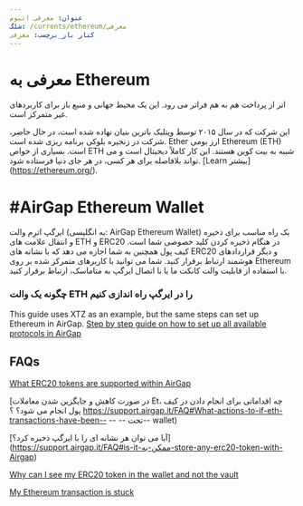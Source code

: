 ```yaml
---
عنوان: معرفی اتیوم
شلگ: /currents/ethereum/معرفی
کنار بار_برچسب: معرفی
---
```


# معرفی به Ethereum

اتر از پرداخت هم به هم فراتر می رود. این یک محیط جهانی و منبع باز برای کاربردهای غیر متمرکز است.

این شرکت که در سال ۲۰۱۵ توسط ویتلیک باترین بنیان نهاده شده است، در حال حاضر، شرکت در زنجیره بلوکی برنامه ریزی شده است.
Ether ارز بومی Ethereum (ETH) است. بسیاری از خواص ETH شبیه به بیت کوین هستند. این کار کاملاً دیجیتال است و می تواند بلافاصله برای هر کسی، در هر جای دنیا فرستاده شود. [Learn بیشتر] (https://ethereum.org/).

# #AirGap Ethereum Wallet

ایرگپ اترِم والت (به انگلیسی: AirGap Ethereum Wallet) یک راه مناسب برای ذخیره و انتقال علامت های ETH و ERC20 در هنگام ذخیره کردن کلید خصوصی شما است. کیف پول همچنین به شما اجازه می دهد که با نشانه های ERC20 و دیگر قراردادهای هوشمند ارتباط برقرار کنید. شما می توانید با کاربرهای متمرکز شده بر روی Ethereum با استفاده از قابلیت والت کانکت ما یا با اتصال ایرگپ به متاماسک، ارتباط برقرار کنید.

### چگونه یک والت ETH را در ایرگپ راه اندازی کنیم

This guide uses XTZ as an example, but the same steps can set up Ethereum in AirGap.
[Step by step guide on how to set up all available protocols in AirGap](https://medium.com/airgap-it/airgap-the-step-by-step-guide-c4c3d3fe9a05)

## FAQs

[What ERC20 tokens are supported within AirGap](https://support.airgap.it/FAQ#erc20-ethereum)

[در صورت کاهش و جایگزین شدن معاملات Et، چه اقداماتی برای انجام دادن در کیف پول انجام می شود؟ ؟ https://support.airgap.it/FAQ#What-actions-to-if-eth-transactions-have-been-- -- -- تحت-- wallet)

[آیا می توان هر نشانه ای را با ایرگپ ذخیره کرد؟] (https://support.airgap.it/FAQ#is-it-ممکن-به-store-any-erc20-token-with-Airgap)

[Why can I see my ERC20 token in the wallet and not the vault](https://support.airgap.it/FAQ#there-are-significantly-more-coins-available-in-the-wallet-than-in-the-vault-so-does-that-mean-the-coins-that-arent-cant-be-placed-in-the-vault-are-less-safe)

[My Ethereum transaction is stuck](https://support.airgap.it/troubleshooting/currencies/ethereum/transaction-stuck)
